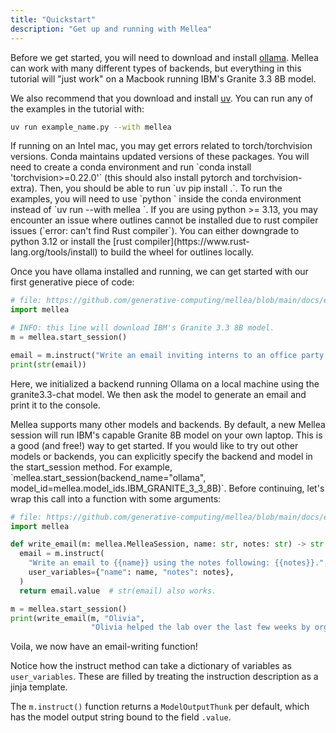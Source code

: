 ```yaml
---
title: "Quickstart"
description: "Get up and running with Mellea"
---
```


Before we get started, you will need to download and install [ollama](https://ollama.com/). Mellea can work with many different types of backends, but everything in this tutorial will "just work" on a Macbook running IBM's Granite 3.3 8B model.

We also recommend that you download and install [uv](https://docs.astral.sh/uv/#installation). You can run any of the examples in the tutorial with:

<CodeGroup>

```bash Bash
uv run example_name.py --with mellea
```

</CodeGroup>
<Note>
If running on an Intel mac, you may get errors related to torch/torchvision versions. Conda maintains updated versions of these packages. You will need to create a conda environment and run `conda install 'torchvision>=0.22.0'` (this should also install pytorch and torchvision-extra). Then, you should be able to run `uv pip install .`. To run the examples, you will need to use `python <filename>` inside the conda environment instead of `uv run --with mellea <filename>`.

</Note>
<Note>
If you are using python >= 3.13, you may encounter an issue where outlines cannot be installed due to rust compiler issues (`error: can't find Rust compiler`). You can either downgrade to python 3.12 or install the [rust compiler](https://www.rust-lang.org/tools/install) to build the wheel for outlines locally.
</Note>

Once you have ollama installed and running, we can get started with our first generative piece of code:

<CodeGroup>

```python Python
# file: https://github.com/generative-computing/mellea/blob/main/docs/examples/tutorial/simple_email.py#L1-L8
import mellea

# INFO: this line will download IBM's Granite 3.3 8B model.
m = mellea.start_session()

email = m.instruct("Write an email inviting interns to an office party at 3:30pm.")
print(str(email))
```

</CodeGroup>

Here, we initialized a backend running Ollama on a local machine using the granite3.3-chat model.
We then ask the model to generate an email and print it to the console.

<Note>
  Mellea supports many other models and backends. By default, a new Mellea
  session will run IBM's capable Granite 8B model on your own laptop. This is a
  good (and free!) way to get started. If you would like to try out other models
  or backends, you can explicitly specify the backend and model in the
  start_session method. For example,
  `mellea.start_session(backend_name="ollama",
  model_id=mellea.model_ids.IBM_GRANITE_3_3_8B)`.
</Note>
Before continuing, let's wrap this call into a function with some arguments:

<CodeGroup>

```python Python
# file: https://github.com/generative-computing/mellea/blob/main/docs/examples/tutorial/simple_email.py#L13-L27
import mellea

def write_email(m: mellea.MelleaSession, name: str, notes: str) -> str:
  email = m.instruct(
    "Write an email to {{name}} using the notes following: {{notes}}.",
    user_variables={"name": name, "notes": notes},
  )
  return email.value  # str(email) also works.

m = mellea.start_session()
print(write_email(m, "Olivia",
                  "Olivia helped the lab over the last few weeks by organizing intern events, advertising the speaker series, and handling issues with snack delivery."))
```

</CodeGroup>

Voila, we now have an email-writing function!

Notice how the instruct method can take a dictionary of variables as `user_variables`. These are filled by treating the instruction description as a jinja template.

The `m.instruct()` function returns a `ModelOutputThunk` per default, which has the model output string bound to the field `.value`.
